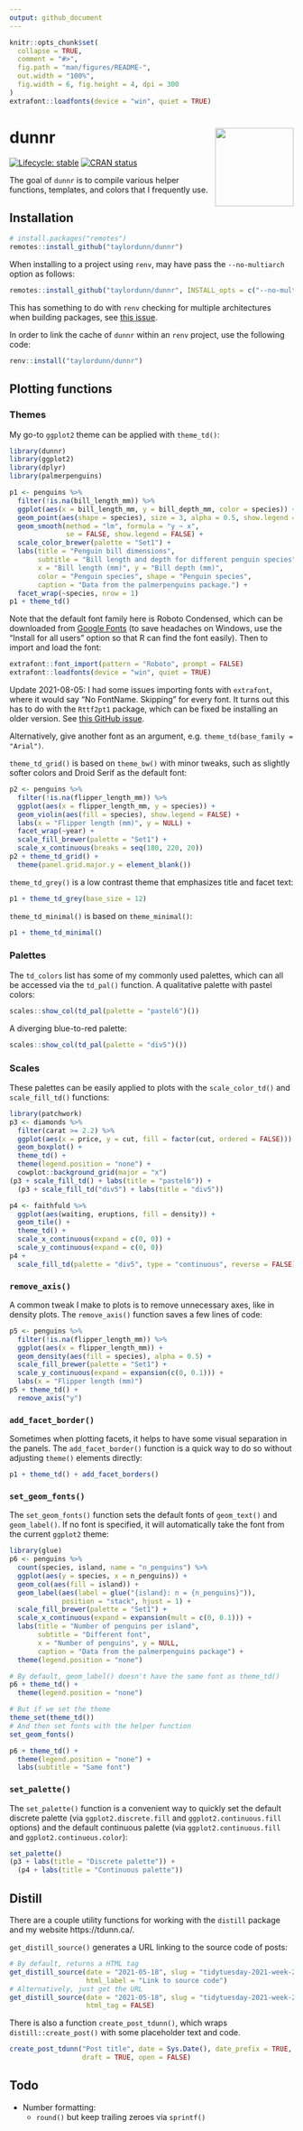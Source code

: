 ```yaml
---
output: github_document
---
```


<!-- README.md is generated from README.Rmd. Please edit that file -->

```r
knitr::opts_chunk$set(
  collapse = TRUE,
  comment = "#>",
  fig.path = "man/figures/README-",
  out.width = "100%",
  fig.width = 6, fig.height = 4, dpi = 300
)
extrafont::loadfonts(device = "win", quiet = TRUE)
```

# dunnr <img src='man/figures/logo.png' align="right" height="139" />

<!-- badges: start -->
[![Lifecycle: stable](https://img.shields.io/badge/lifecycle-stable-brightgreen.svg)](https://lifecycle.r-lib.org/articles/stages.html#stable)
[![CRAN status](https://www.r-pkg.org/badges/version/dunnr)](https://CRAN.R-project.org/package=dunnr)
<!-- badges: end -->

The goal of `dunnr` is to compile various helper functions, templates, and colors that I frequently use.

## Installation

``` r
# install.packages("remotes")
remotes::install_github("taylordunn/dunnr")
```

When installing to a project using `renv`, may have pass the `--no-multiarch` option as follows:

``` r
remotes::install_github("taylordunn/dunnr", INSTALL_opts = c("--no-multiarch"))
```

This has something to do with `renv` checking for multiple architectures when building packages, see [this issue](https://github.com/rstudio/renv/issues/162).

In order to link the cache of `dunnr` within an `renv` project, use the following code:

``` r
renv::install("taylordunn/dunnr")
```

## Plotting functions

### Themes

My go-to `ggplot2` theme can be applied with `theme_td()`:

```r
library(dunnr)
library(ggplot2)
library(dplyr)
library(palmerpenguins)

p1 <- penguins %>%
  filter(!is.na(bill_length_mm)) %>%
  ggplot(aes(x = bill_length_mm, y = bill_depth_mm, color = species)) +
  geom_point(aes(shape = species), size = 3, alpha = 0.5, show.legend = FALSE) +
  geom_smooth(method = "lm", formula = "y ~ x",
              se = FALSE, show.legend = FALSE) +
  scale_color_brewer(palette = "Set1") +
  labs(title = "Penguin bill dimensions",
       subtitle = "Bill length and depth for different penguin species",
       x = "Bill length (mm)", y = "Bill depth (mm)",
       color = "Penguin species", shape = "Penguin species",
       caption = "Data from the palmerpenguins package.") +
  facet_wrap(~species, nrow = 1)
p1 + theme_td()
```

Note that the default font family here is Roboto Condensed, which can be downloaded from [Google Fonts](https://fonts.google.com/specimen/Roboto+Condensed) (to save headaches on Windows, use the "Install for all users" option so that R can find the font easily).
Then to import and load the font:

```r
extrafont::font_import(pattern = "Roboto", prompt = FALSE)
extrafont::loadfonts(device = "win", quiet = TRUE)
```

Update 2021-08-05: I had some issues importing fonts with `extrafont`, where it would say "No FontName. Skipping" for every font.
It turns out this has to do with the `Rttf2pt1` package, which can be fixed be installing an older version.
See [this GitHub issue](https://github.com/wch/extrafont/issues/88).

Alternatively, give another font as an argument, e.g. `theme_td(base_family = "Arial")`.

`theme_td_grid()` is based on `theme_bw()` with minor tweaks, such as slightly softer colors and Droid Serif as the default font:

```r
p2 <- penguins %>%
  filter(!is.na(flipper_length_mm)) %>%
  ggplot(aes(x = flipper_length_mm, y = species)) +
  geom_violin(aes(fill = species), show.legend = FALSE) +
  labs(x = "Flipper length (mm)", y = NULL) +
  facet_wrap(~year) +
  scale_fill_brewer(palette = "Set1") +
  scale_x_continuous(breaks = seq(180, 220, 20))
p2 + theme_td_grid() +
  theme(panel.grid.major.y = element_blank())
```

`theme_td_grey()` is a low contrast theme that emphasizes title and facet text:

```r
p1 + theme_td_grey(base_size = 12)
```

`theme_td_minimal()` is based on `theme_minimal()`:

```r
p1 + theme_td_minimal()
```

### Palettes

The `td_colors` list has some of my commonly used palettes, which can all be accessed via the `td_pal()` function.
A qualitative palette with pastel colors:

```r
scales::show_col(td_pal(palette = "pastel6")())
```

A diverging blue-to-red palette:

```r
scales::show_col(td_pal(palette = "div5")())
```

### Scales

These palettes can be easily applied to plots with the `scale_color_td()` and `scale_fill_td()` functions:

```r
library(patchwork)
p3 <- diamonds %>%
  filter(carat >= 2.2) %>%
  ggplot(aes(x = price, y = cut, fill = factor(cut, ordered = FALSE))) +
  geom_boxplot() +
  theme_td() +
  theme(legend.position = "none") +
  cowplot::background_grid(major = "x")
(p3 + scale_fill_td() + labs(title = "pastel6")) +
  (p3 + scale_fill_td("div5") + labs(title = "div5"))

p4 <- faithfuld %>%
  ggplot(aes(waiting, eruptions, fill = density)) +
  geom_tile() +
  theme_td() +
  scale_x_continuous(expand = c(0, 0)) +
  scale_y_continuous(expand = c(0, 0))
p4 +
  scale_fill_td(palette = "div5", type = "continuous", reverse = FALSE)
```

### `remove_axis()`

A common tweak I make to plots is to remove unnecessary axes, like in density plots.
The `remove_axis()` function saves a few lines of code:

```r
p5 <- penguins %>%
  filter(!is.na(flipper_length_mm)) %>%
  ggplot(aes(x = flipper_length_mm)) +
  geom_density(aes(fill = species), alpha = 0.5) +
  scale_fill_brewer(palette = "Set1") +
  scale_y_continuous(expand = expansion(c(0, 0.1))) +
  labs(x = "Flipper length (mm)")
p5 + theme_td() +
  remove_axis("y")
```

### `add_facet_border()`

Sometimes when plotting facets, it helps to have some visual separation in the panels.
The `add_facet_border()` function is a quick way to do so without adjusting `theme()` elements directly:

```r
p1 + theme_td() + add_facet_borders()
```

### `set_geom_fonts()`

The `set_geom_fonts()` function sets the default fonts of `geom_text()` and `geom_label()`.
If no font is specified, it will automatically take the font from the current `ggplot2` theme:

```r
library(glue)
p6 <- penguins %>%
  count(species, island, name = "n_penguins") %>%
  ggplot(aes(y = species, x = n_penguins)) +
  geom_col(aes(fill = island)) +
  geom_label(aes(label = glue("{island}: n = {n_penguins}")),
             position = "stack", hjust = 1) +
  scale_fill_brewer(palette = "Set1") +
  scale_x_continuous(expand = expansion(mult = c(0, 0.1))) +
  labs(title = "Number of penguins per island",
       subtitle = "Different font",
       x = "Number of penguins", y = NULL,
       caption = "Data from the palmerpenguins package") +
  theme(legend.position = "none")

# By default, geom_label() doesn't have the same font as theme_td()
p6 + theme_td() +
  theme(legend.position = "none")

# But if we set the theme
theme_set(theme_td())
# And then set fonts with the helper function
set_geom_fonts()

p6 + theme_td() +
  theme(legend.position = "none") +
  labs(subtitle = "Same font")
```

### `set_palette()`

The `set_palette()` function is a convenient way to quickly set the default discrete palette (via `ggplot2.discrete.fill` and `ggplot2.continuous.fill` options) and the default continuous palette (via `ggplot2.continuous.fill` and `ggplot2.continuous.color`):

```r
set_palette()
(p3 + labs(title = "Discrete palette")) +
  (p4 + labs(title = "Continuous palette"))
```

## Distill

There are a couple utility functions for working with the `distill` package and my website https://tdunn.ca/.

`get_distill_source()` generates a URL linking to the source code of posts:

```r
# By default, returns a HTML tag
get_distill_source(date = "2021-05-18", slug = "tidytuesday-2021-week-21",
                   html_label = "Link to source code")
# Alternatively, just get the URL
get_distill_source(date = "2021-05-18", slug = "tidytuesday-2021-week-21",
                   html_tag = FALSE)
```

There is also a function `create_post_tdunn()`, which wraps `distill::create_post()` with some placeholder text and code.

```r
create_post_tdunn("Post title", date = Sys.Date(), date_prefix = TRUE,
                  draft = TRUE, open = FALSE)
```


## Todo

* Number formatting:
    * `round()` but keep trailing zeroes via `sprintf()`
